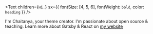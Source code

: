 <Text
  children={`Hi.`}
  sx={{ fontSize: [4, 5, 6], fontWeight: `bold`, color: `heading` }}
/>

I'm Chaitanya, your theme creator. I'm passionate about open source & teaching. Learn more about Gatsby & React on [my website](https://www.lekoarts.de?utm_source=minimal-blog&utm_medium=Starter)
